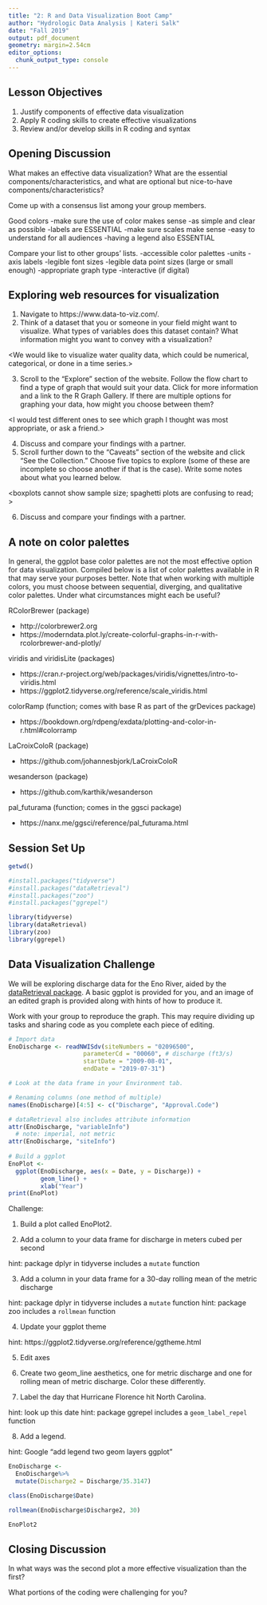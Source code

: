 ```yaml
---
title: "2: R and Data Visualization Boot Camp"
author: "Hydrologic Data Analysis | Kateri Salk"
date: "Fall 2019"
output: pdf_document
geometry: margin=2.54cm
editor_options: 
  chunk_output_type: console
---
```


## Lesson Objectives
1. Justify components of effective data visualization
2. Apply R coding skills to create effective visualizations
3. Review and/or develop skills in R coding and syntax

## Opening Discussion
What makes an effective data visualization? What are the essential components/characteristics, and what are optional but nice-to-have components/characteristics? 

Come up with a consensus list among your group members. 

Good colors
-make sure the use of color makes sense
-as simple and clear as possible
-labels are ESSENTIAL
-make sure scales make sense
-easy to understand for all audiences
-having a legend also ESSENTIAL


Compare your list to other groups' lists. 
-accessible color palettes 
-units
-axis labels
-legible font sizes
-legible data point sizes (large or small enough)
-appropriate graph type
-interactive (if digital)


## Exploring web resources for visualization

1. Navigate to https://www.data-to-viz.com/.
2. Think of a dataset that you or someone in your field might want to visualize. What types of variables does this dataset contain? What information might you want to convey with a visualization?

<We would like to visualize water quality data, which could be numerical, categorical, or done in a time series.>

3. Scroll to the "Explore" section of the website. Follow the flow chart to find a type of graph that would suit your data. Click for more information and a link to the R Graph Gallery. If there are multiple options for graphing your data, how might you choose between them?

<I would test different ones to see which graph I thought was most appropriate, or ask a friend.> 

4. Discuss and compare your findings with a partner.
5. Scroll further down to the "Caveats" section of the website and click "See the Collection." Choose five topics to explore (some of these are incomplete so choose another if that is the case). Write some notes about what you learned below. 

<boxplots cannot show sample size; spaghetti plots are confusing to read; >

6. Discuss and compare your findings with a partner.

## A note on color palettes

In general, the ggplot base color palettes are not the most effective option for data visualization. Compiled below is a list of color palettes available in R that may serve your purposes better. Note that when working with multiple colors, you must choose between sequential, diverging, and qualitative color palettes. Under what circumstances might each be useful?

<add notes here>

RColorBrewer (package)

* http://colorbrewer2.org
* https://moderndata.plot.ly/create-colorful-graphs-in-r-with-rcolorbrewer-and-plotly/

viridis and viridisLite (packages)

* https://cran.r-project.org/web/packages/viridis/vignettes/intro-to-viridis.html
* https://ggplot2.tidyverse.org/reference/scale_viridis.html

colorRamp (function; comes with base R as part of the grDevices package)

* https://bookdown.org/rdpeng/exdata/plotting-and-color-in-r.html#colorramp

LaCroixColoR (package)

* https://github.com/johannesbjork/LaCroixColoR

wesanderson (package)

* https://github.com/karthik/wesanderson

pal_futurama (function; comes in the ggsci package)

* https://nanx.me/ggsci/reference/pal_futurama.html

## Session Set Up

```r
getwd()

#install.packages("tidyverse")
#install.packages("dataRetrieval")
#install.packages("zoo")
#install.packages("ggrepel")

library(tidyverse)
library(dataRetrieval)
library(zoo)
library(ggrepel)
```

## Data Visualization Challenge

We will be exploring discharge data for the Eno River, aided by the [dataRetrieval package](https://cran.r-project.org/web/packages/dataRetrieval/vignettes/dataRetrieval.html). A basic ggplot is provided for you, and an image of an edited graph is provided along with hints of how to produce it. 

Work with your group to reproduce the graph. This may require dividing up tasks and sharing code as you complete each piece of editing.

```r
# Import data
EnoDischarge <- readNWISdv(siteNumbers = "02096500",
                     parameterCd = "00060", # discharge (ft3/s)
                     startDate = "2009-08-01",
                     endDate = "2019-07-31")

# Look at the data frame in your Environment tab.

# Renaming columns (one method of multiple)
names(EnoDischarge)[4:5] <- c("Discharge", "Approval.Code")

# dataRetrieval also includes attribute information
attr(EnoDischarge, "variableInfo")
  # note: imperial, not metric
attr(EnoDischarge, "siteInfo")
  
# Build a ggplot
EnoPlot <- 
  ggplot(EnoDischarge, aes(x = Date, y = Discharge)) +
         geom_line() +
         xlab("Year")
print(EnoPlot)
```

Challenge: 

1. Build a plot called EnoPlot2.

2. Add a column to your data frame for discharge in meters cubed per second

hint: package dplyr in tidyverse includes a `mutate` function

3. Add a column in your data frame for a 30-day rolling mean of the metric discharge

hint: package dplyr in tidyverse includes a `mutate` function
hint: package zoo includes a `rollmean` function

4. Update your ggplot theme

hint: https://ggplot2.tidyverse.org/reference/ggtheme.html

5. Edit axes

6. Create two geom_line aesthetics, one for metric discharge and one for rolling mean of metric discharge. Color these differently.

7. Label the day that Hurricane Florence hit North Carolina. 

hint: look up this date
hint: package ggrepel includes a `geom_label_repel` function

8. Add a legend. 

hint: Google "add legend two geom layers ggplot"

```r
EnoDischarge <-
  EnoDischarge%>%
  mutate(Discharge2 = Discharge/35.3147)

class(EnoDischarge$Date)

rollmean(EnoDischarge$Discharge2, 30)

EnoPlot2 

```

## Closing Discussion
In what ways was the second plot a more effective visualization than the first? 

What portions of the coding were challenging for you?
